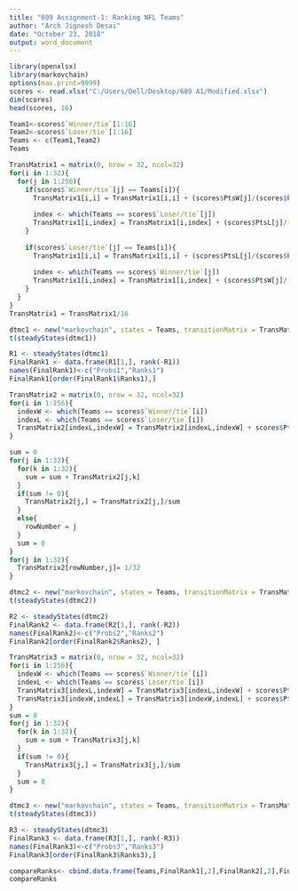 ---
title: "609 Assignment-1: Ranking NFL Teams"
author: "Arch Jignesh Desai"
date: "October 23, 2018"
output: word_document
---

```{r}
library(openxlsx)
library(markovchain)
options(max.print=9999)
scores <- read.xlsx("C:/Users/Dell/Desktop/609 A1/Modified.xlsx")
dim(scores)
head(scores, 16)
```

```{r}
Team1<-scores$`Winner/tie`[1:16]
Team2<-scores$`Loser/tie`[1:16]
Teams <- c(Team1,Team2)
Teams
```

```{r}
TransMatrix1 = matrix(0, nrow = 32, ncol=32)
for(i in 1:32){
  for(j in 1:256){
    if(scores$`Winner/tie`[j] == Teams[i]){
      TransMatrix1[i,i] = TransMatrix1[i,i] + (scores$PtsW[j]/(scores$PtsW[j] + scores$PtsL[j]))
      
      index <- which(Teams == scores$`Loser/tie`[j])
      TransMatrix1[i,index] = TransMatrix1[i,index] + (scores$PtsL[j]/(scores$PtsW[j] + scores$PtsL[j]))
    }
    
    if(scores$`Loser/tie`[j] == Teams[i]){
      TransMatrix1[i,i] = TransMatrix1[i,i] + (scores$PtsL[j]/(scores$PtsW[j] + scores$PtsL[j]))
      
      index <- which(Teams == scores$`Winner/tie`[j])
      TransMatrix1[i,index] = TransMatrix1[i,index] + (scores$PtsW[j]/(scores$PtsW[j] + scores$PtsL[j]))
    }
  }
}
TransMatrix1 = TransMatrix1/16

```


```{r}
dtmc1 <- new("markovchain", states = Teams, transitionMatrix = TransMatrix1, name = "Ranking1")
t(steadyStates(dtmc1))
```

```{r}
R1 <- steadyStates(dtmc1)
FinalRank1 <- data.frame(R1[1,], rank(-R1))
names(FinalRank1)<-c("Probs1","Ranks1")
FinalRank1[order(FinalRank1$Ranks1),]
```

```{r}
TransMatrix2 = matrix(0, nrow = 32, ncol=32)
for(i in 1:256){
  indexW <- which(Teams == scores$`Winner/tie`[i])
  indexL <- which(Teams == scores$`Loser/tie`[i])
  TransMatrix2[indexL,indexW] = TransMatrix2[indexL,indexW] + scores$PtsW[i] - scores$PtsL[i]
}

sum = 0
for(j in 1:32){
  for(k in 1:32){
    sum = sum + TransMatrix2[j,k]
  }
  if(sum != 0){
    TransMatrix2[j,] = TransMatrix2[j,]/sum
  }
  else{
    rowNumber = j
  }
  sum = 0
}
for(j in 1:32){
  TransMatrix2[rowNumber,j]= 1/32
}

dtmc2 <- new("markovchain", states = Teams, transitionMatrix = TransMatrix2, name = "Ranking2")
t(steadyStates(dtmc2))

R2 <- steadyStates(dtmc2)
FinalRank2 <- data.frame(R2[1,], rank(-R2))
names(FinalRank2)<-c("Probs2","Ranks2")
FinalRank2[order(FinalRank2$Ranks2), ]
```


```{r}
TransMatrix3 = matrix(0, nrow = 32, ncol=32)
for(i in 1:256){
  indexW <- which(Teams == scores$`Winner/tie`[i])
  indexL <- which(Teams == scores$`Loser/tie`[i])
  TransMatrix3[indexL,indexW] = TransMatrix3[indexL,indexW] + scores$PtsW[i]
  TransMatrix3[indexW,indexL] = TransMatrix3[indexW,indexL] + scores$PtsL[i]
}
sum = 0
for(j in 1:32){
  for(k in 1:32){
    sum = sum + TransMatrix3[j,k]
  }
  if(sum != 0){
    TransMatrix3[j,] = TransMatrix3[j,]/sum
  }
  sum = 0
}


```

```{r}
dtmc3 <- new("markovchain", states = Teams, transitionMatrix = TransMatrix3, name = "Ranking3")
t(steadyStates(dtmc3))

R3 <- steadyStates(dtmc3)
FinalRank3 <- data.frame(R3[1,], rank(-R3))
names(FinalRank3)<-c("Probs3","Ranks3")
FinalRank3[order(FinalRank3$Ranks3),]
```
```{r}
compareRanks<- cbind.data.frame(Teams,FinalRank1[,2],FinalRank2[,2],FinalRank3[,2])
compareRanks
```

